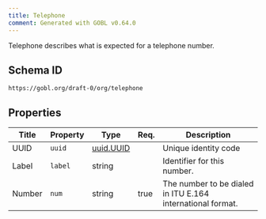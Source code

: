 ```yaml
---
title: Telephone
comment: Generated with GOBL v0.64.0
---
```


Telephone describes what is expected for a telephone number.

## Schema ID

`https://gobl.org/draft-0/org/telephone`

## Properties

| Title  | Property | Type                            | Req. | Description                                                |
|--------|----------|---------------------------------|------|------------------------------------------------------------|
| UUID   | `uuid`   | [uuid.UUID](/draft-0/uuid/uuid) |      | Unique identity code                                       |
| Label  | `label`  | string                          |      | Identifier for this number.                                |
| Number | `num`    | string                          | true | The number to be dialed in ITU E.164 international format. |

